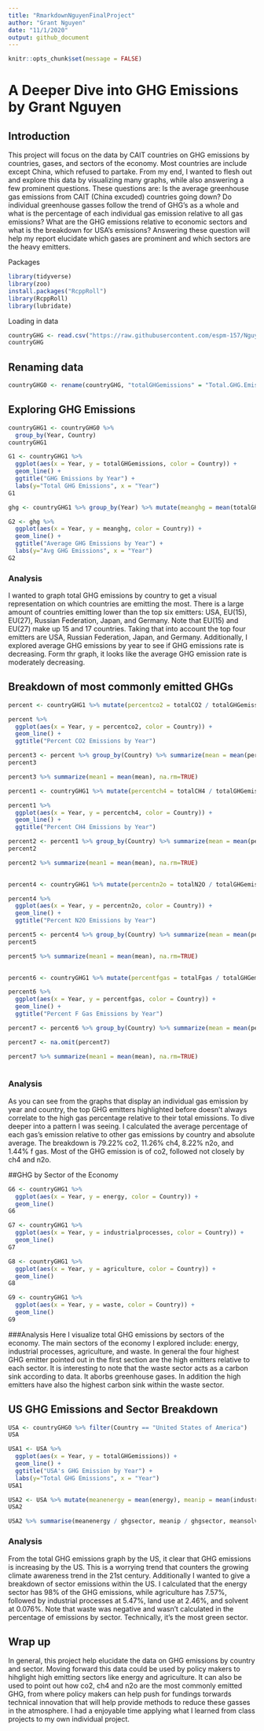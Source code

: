 ```yaml
---
title: "RmarkdownNguyenFinalProject"
author: "Grant Nguyen"
date: "11/1/2020"
output: github_document
---
```


```r
knitr::opts_chunk$set(message = FALSE)
```

# A Deeper Dive into GHG Emissions by Grant Nguyen

## Introduction

This project will focus on the data by CAIT countries on GHG emissions by countries, gases, and sectors of the economy. Most countries are include except China, which refused to partake. From my end, I wanted to flesh out and explore this data by visualizing many graphs, while also answering a few prominent questions. These questions are: Is the average greenhouse gas emissions from CAIT (China excuded) countries going down? Do individual greenhouse gasses follow the trend of GHG's as a whole and what is the percentage of each individual gas emission relative to all gas emissions? What are the GHG emissions relative to economic sectors and what is the breakdown for USA's emissions? Answering these question will help my report elucidate which gases are prominent and which sectors are the heavy emitters. 

Packages
```r
library(tidyverse)
library(zoo)
install.packages("RcppRoll")
library(RcppRoll)
library(lubridate)
```
Loading in data 
```r
countryGHG <- read.csv("https://raw.githubusercontent.com/espm-157/Nguyen-Grant-Final-Project/master/cait_annex_ghgemissions.csv")
countryGHG
```

## Renaming data
```r
countryGHG0 <- rename(countryGHG, "totalGHGemissions" = "Total.GHG.Emissions.Excluding.LUCF..MtCO2e.", "totalGHGemissionsLUCF" = "Total.GHG.Emissions.Including.LUCF..MtCO2e.", "totalCO2" = "Total.CO2..excluding.LUCF...MtCO2e.", "totalCH4" = "Total.CH4..MtCO2e.", "totalN2O" = "Total.N2O..MtCO2e.", "totalFgas" = "Total.F.Gas..MtCO2e.", "energy" = "Energy..MtCO2e.", "industrialprocesses" = "Industrial.Processes..MtCO2e.", "Solvent" = "Solvent.and.Other.Product.Use..MtCO2e.", "agriculture" = "Agriculture..MtCO2e.", "waste" = "Waste..MtCO2e.", "LUCF" = "Land.Use.and.Forestry..Net.Forest.Conversion...MtCO2e.", "energyindustries" = "Energy.Industries..MtCO2e.", "ManuIndusConst" = "Manufacturing.Industries.and.Construction..MtCO2e.", "transport" = "Transport..MtCO2e.", "othersectors" = "Other.Sectors..MtCO2e.", "energyother" = "Energy...Other..MtCO2e.", "fugitiveemissions" = "Fugitive.Emissions.from.Fuels..MtCO2e.")
```

## Exploring GHG Emissions
```r
countryGHG1 <- countryGHG0 %>%
  group_by(Year, Country) 
countryGHG1

G1 <- countryGHG1 %>% 
  ggplot(aes(x = Year, y = totalGHGemissions, color = Country)) +
  geom_line() + 
  ggtitle("GHG Emissions by Year") + 
  labs(y="Total GHG Emissions", x = "Year")
G1

ghg <- countryGHG1 %>% group_by(Year) %>% mutate(meanghg = mean(totalGHGemissions), na.rm=TRUE)

G2 <- ghg %>% 
  ggplot(aes(x = Year, y = meanghg, color = Country)) +
  geom_line() + 
  ggtitle("Average GHG Emissions by Year") + 
  labs(y="Avg GHG Emissions", x = "Year")
G2
```
### Analysis
I wanted to graph total GHG emissions by country to get a visual representation on which countries are emitting the most. There is a large amount of countries emitting lower than the top six emitters: USA, EU(15), EU(27), Russian Federation, Japan, and Germany. Note that EU(15) and EU(27) make up 15 and 17 countries. Taking that into account the top four emitters are USA, Russian Federation, Japan, and Germany. Additionally, I explored average GHG emissions by year to see if GHG emissions rate is decreasing. Form thr graph, it looks like the average GHG emission rate is moderately decreasing. 

## Breakdown of most commonly emitted GHGs
```r
percent <- countryGHG1 %>% mutate(percentco2 = totalCO2 / totalGHGemissions)

percent %>% 
  ggplot(aes(x = Year, y = percentco2, color = Country)) +
  geom_line() + 
  ggtitle("Percent CO2 Emissions by Year")

percent3 <- percent %>% group_by(Country) %>% summarize(mean = mean(percentco2), na.rm=TRUE)
percent3

percent3 %>% summarize(mean1 = mean(mean), na.rm=TRUE)

```

```r
percent1 <- countryGHG1 %>% mutate(percentch4 = totalCH4 / totalGHGemissions)

percent1 %>% 
  ggplot(aes(x = Year, y = percentch4, color = Country)) +
  geom_line() + 
  ggtitle("Percent CH4 Emissions by Year")

percent2 <- percent1 %>% group_by(Country) %>% summarize(mean = mean(percentch4), na.rm=TRUE)
percent2

percent2 %>% summarize(mean1 = mean(mean), na.rm=TRUE)
  
```

```r
percent4 <- countryGHG1 %>% mutate(percentn2o = totalN2O / totalGHGemissions)

percent4 %>% 
  ggplot(aes(x = Year, y = percentn2o, color = Country)) +
  geom_line() + 
  ggtitle("Percent N2O Emissions by Year")

percent5 <- percent4 %>% group_by(Country) %>% summarize(mean = mean(percentn2o), na.rm=TRUE)
percent5

percent5 %>% summarize(mean1 = mean(mean), na.rm=TRUE)
  
```

```r
percent6 <- countryGHG1 %>% mutate(percentfgas = totalFgas / totalGHGemissions)

percent6 %>% 
  ggplot(aes(x = Year, y = percentfgas, color = Country)) +
  geom_line() + 
  ggtitle("Percent F Gas Emissions by Year")

percent7 <- percent6 %>% group_by(Country) %>% summarize(mean = mean(percentfgas), na.rm=TRUE) 

percent7 <- na.omit(percent7)

percent7 %>% summarize(mean1 = mean(mean), na.rm=TRUE)
  
```
### Analysis
As you can see from the graphs that display an individual gas emission by year and country, the top GHG emitters highlighted before doesn't always correlate to the high gas percentage relative to their total emissions. To dive deeper into a pattern I was seeing. I calculated the average percentage of each gas's emission relative to other gas emissions by country and absolute average. The breakdown is 79.22% co2, 11.26% ch4, 8.22% n2o, and 1.44% f gas. Most of the GHG emission is of co2, followed not closely by ch4 and n2o.

##GHG by Sector of the Economy
```r
G6 <- countryGHG1 %>% 
  ggplot(aes(x = Year, y = energy, color = Country)) +
  geom_line() 
G6
```

```r
G7 <- countryGHG1 %>% 
  ggplot(aes(x = Year, y = industrialprocesses, color = Country)) +
  geom_line() 
G7
```

```r
G8 <- countryGHG1 %>% 
  ggplot(aes(x = Year, y = agriculture, color = Country)) +
  geom_line() 
G8
```

```r
G9 <- countryGHG1 %>% 
  ggplot(aes(x = Year, y = waste, color = Country)) +
  geom_line() 
G9
```
###Analysis
Here I visualize total GHG emissions by sectors of the economy. The main sectors of the economy I explored include: energy, industrial processes, agriculture, and waste. In general the four highest GHG emitter pointed out in the first section are the high emitters relative to each sector. It is interesting to note that the waste sector acts as a carbon sink according to data. It aborbs greenhouse gases. In addition the high emitters have also the highest carbon sink within the waste sector.

## US GHG Emissions and Sector Breakdown
```r
USA <- countryGHG0 %>% filter(Country == "United States of America")
USA

USA1 <- USA %>% 
  ggplot(aes(x = Year, y = totalGHGemissions)) +
  geom_line() + 
  ggtitle("USA's GHG Emission by Year") + 
  labs(y="Total GHG Emissions", x = "Year")
USA1

USA2 <- USA %>% mutate(meanenergy = mean(energy), meanip = mean(industrialprocesses), meansolvent = mean(Solvent), meanagri = mean(agriculture), meanwaste = mean(waste), meanlucf = mean(LUCF), na.rm=TRUE) %>% mutate(ghgsector = meanenergy + meanip + meansolvent + meanagri + meanwaste + meanlucf)
USA2

USA2 %>% summarise(meanenergy / ghgsector, meanip / ghgsector, meansolvent / ghgsector, meansolvent / ghgsector, meanagri / ghgsector, meanwaste / ghgsector, meanlucf / ghgsector)
``` 
### Analysis
From the total GHG emissions graph by the US, it clear that GHG emissions is increasing by the US. This is a worrying trend that counters the growing climate awareness trend in the 21st century. Additionally I wanted to give a breakdown of sector emissions within the US. I calculated that the energy sector has 98% of the GHG emissions, while agriculture has 7.57%, followed by industrial processes at 5.47%, land use at 2.46%, and solvent at 0.076%. Note that waste was negative and wasn't calculated in the percentage of emissions by sector. Technically, it's the most green sector.

## Wrap up
In general, this project help elucidate the data on GHG emissions by country and sector. Moving forward this data could be used by policy makers to hihglight high emitting sectors like energy and agriculture. It can also be used to point out how co2, ch4 and n2o are the most commonly emitted GHG, from where policy makers can help push for fundings torwards technical innovation that will help provide methods to reduce these gasses in the atmosphere. I had a enjoyable time applying what I learned from class projects to my own individual project.






